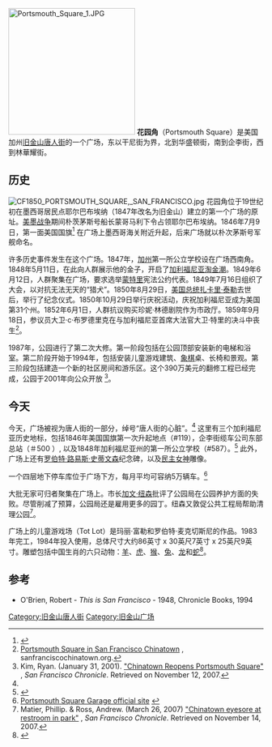 {{infobox historic site
| name = 花园角
| image = SanFrancisco1851a.jpg
| caption = 1851年
| location = [[加州|加州]][[旧金山唐人街|旧金山唐人街]]
| latitude = 37.7947
| longitude = -122.4053
| built = 19世纪初
| designation1 = California
}}
[[File:Portsmouth_Square_1.JPG|250px]]
'''花园角'''（Portsmouth Square）是美国加州[[旧金山唐人街|旧金山唐人街]]的一个广场，东以干尼街为界，北到华盛顿街，南到企李街，西到林華耀街。

==历史==
[[File:CF1850_PORTSMOUTH_SQUARE,_SAN_FRANCISCO.jpg|thumb]]
花园角位于19世纪初在墨西哥居民点耶尔巴布埃纳（1847年改名为旧金山）建立的第一个广场的原址。[[美墨战争|美墨战争]]期间朴茨茅斯号船长蒙哥马利下令占领耶尔巴布埃纳。1846年7月9日，第一面美国国旗<ref name="Foster2001">{{cite book|author=Lee Foster|title=Northern California History Weekends|url=https://books.google.com/books?id=8VA0GAmdjK4C|accessdate=26 December 2011|date=1 October 2001|publisher=Globe Pequot|isbn=978-0-7627-1076-8|page=13|archive-url=https://web.archive.org/web/20160527171012/https://books.google.com/books?id=8VA0GAmdjK4C|archive-date=2016-05-27|dead-url=no}}</ref> 在广场上墨西哥海关附近升起，后来广场就以朴次茅斯号军舰命名。

许多历史事件发生在这个广场。1847年，[[加州|加州]]第一所公立学校设在广场西南角。1848年5月11日，{{link-en|萨姆布兰南|Samuel Brannan}}在此向人群展示他的金子，开启了[[加利福尼亚淘金潮|加利福尼亚淘金潮]]。1849年6月12日，人群聚集在广场，要求选举[[蒙特里|蒙特里]]宪法公约代表。1849年7月16日组织了大会，以对抗无法无天的“猎犬”。1850年8月29日，[[美国总统|美国总统]][[扎卡里·泰勒|扎卡里·泰勒]]去世后，举行了纪念仪式。1850年10月29日举行庆祝活动，庆祝加利福尼亚成为美国第31个州。1852年6月1日，人群抗议购买珍妮·林德剧院作为市政厅。1859年9月18日，参议员大卫·c·布罗德里克在与加利福尼亚首席大法官大卫·特里的决斗中丧生<ref name="chinatown">[http://www.sanfranciscochinatown.com/attractions/portsmouthsquare.html Portsmouth Square in San Francisco Chinatown] {{Wayback|url=http://www.sanfranciscochinatown.com/attractions/portsmouthsquare.html |date=20161216043958 }}, sanfranciscochinatown.org.</ref>。

1987年，公园进行了第二次大修。第一阶段包括在公园顶部安装新的电梯和浴室。第二阶段开始于1994年，包括安装儿童游戏建筑、[[象棋|象棋]]桌、长椅和景观。第三阶段包括建造一个新的社区房间和游乐区。这个390万美元的翻修工程已经完成，公园于2001年向公众开放
<ref>Kim, Ryan. (January 31, 2001). [http://www.sfgate.com/cgi-bin/article.cgi?f=/c/a/2001/01/31/MNW126524.DTL&hw=Portsmouth+Square&sn=003&sc=412 "Chinatown Reopens Portsmouth Square"] {{Wayback|url=http://www.sfgate.com/cgi-bin/article.cgi?f=%2Fc%2Fa%2F2001%2F01%2F31%2FMNW126524.DTL&hw=Portsmouth+Square&sn=003&sc=412 |date=20090420043026 }}, ''San Francisco Chronicle''. Retrieved on November 12, 2007.</ref>。

==今天==
今天，广场被视为唐人街的一部分，绰号“唐人街的心脏”。<ref name="chinatown"/> 这里有三个加利福尼亚历史地标，包括1846年美国国旗第一次升起地点（#119），企李街缆车公司东部总站（＃500 ）, 以及1848年加利福尼亚州的第一所公立学校（#587）。<ref name=CHL>{{cite web | url=http://ohp.parks.ca.gov/?page_id=21482 | title=California Historical Landmark: San Francisco County | publisher=California State Parks | work=Office of Historic Preservation | accessdate=2012-10-14 | archive-url=https://web.archive.org/web/20121014163825/http://ohp.parks.ca.gov/?page_id=21482 | archive-date=2012-10-14 | dead-url=no }}</ref> 此外，广场上还有[[罗伯特·路易斯·史蒂文森|罗伯特·路易斯·史蒂文森]]纪念碑，以及[[民主女神|民主女神]]雕像。

一个四层地下停车库位于广场下方，每月平均可容纳5万辆车。<ref>[http://www.portsmouthsquaregarage.com/ Portsmouth Square Garage official site] {{webarchive|url=https://web.archive.org/web/20071109132749/http://www.portsmouthsquaregarage.com/ |date=2007-11-09 }}</ref>

大批无家可归者聚集在广场上。市长[[加文·纽森|加文·纽森]]批评了公园局在公园养护方面的失败。尽管削减了预算，公园局还是雇用更多的园丁。纽森又敦促公共工程局帮助清理公园<ref>Matier, Phillip. & Ross, Andrew. (March 26, 2007) [http://www.sfgate.com/cgi-bin/article.cgi?f=/c/a/2007/03/26/BAGONORI5S1.DTL&hw=Portsmouth+Square&sn=002&sc=828 "Chinatown eyesore at restroom in park"] {{Wayback|url=http://www.sfgate.com/cgi-bin/article.cgi?f=%2Fc%2Fa%2F2007%2F03%2F26%2FBAGONORI5S1.DTL&hw=Portsmouth+Square&sn=002&sc=828 |date=20090420044206 }}, ''San Francisco Chronicle''. Retrieved on November 14, 2007.</ref>。

广场上的儿童游戏场（Tot Lot）是玛丽·富勒和罗伯特·麦克切斯尼的作品。1983年完工，1984年投入使用，总体尺寸大约86英寸 x 30英尺7英寸 x 25英尺9英寸。雕塑包括中国生肖的六只动物：[[羊|羊]]、[[虎|虎]]、[[猴|猴]]、[[兔|兔]]、[[龙|龙]]和[[蛇|蛇]]<ref name=SOS>{{cite web|title=Tot Lot (sculpture)|url=http://siris-artinventories.si.edu/ipac20/ipac.jsp?&profile=all&source=~!siartinventories&uri=full=3100001~!341765~!0#focus|work=Save Outdoor Sculpture|publisher=Smithsonian American Art Museum|accessdate=13 May 2012|archive-url=https://web.archive.org/web/20170510121137/http://siris-artinventories.si.edu/ipac20/ipac.jsp?&profile=all&source=~!siartinventories&uri=full=3100001~!341765~!0#focus|archive-date=2017-05-10|dead-url=no}}</ref>。

==参考==
{{reflist}}
*O'Brien, Robert - ''This is San Francisco'' - 1948, Chronicle Books, 1994

[[Category:旧金山唐人街|Category:旧金山唐人街]]
[[Category:旧金山广场|Category:旧金山广场]]
